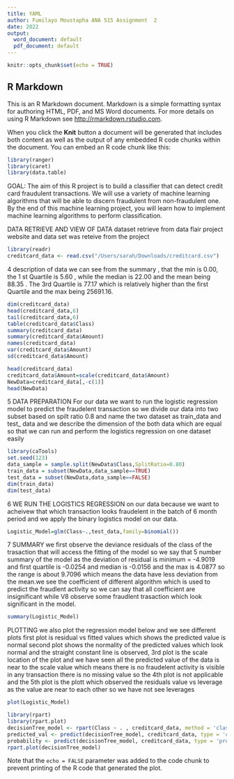 ```yaml
---
title: YAML
author: Fumilayo Moustapha ANA 515 Assignment  2
date: 2022
output:
  word_document: default
  pdf_document: default
---
```


```r
knitr::opts_chunk$set(echo = TRUE)
```

## R Markdown

This is an R Markdown document. Markdown is a simple formatting syntax for authoring HTML, PDF, and MS Word documents. For more details on using R Markdown see <http://rmarkdown.rstudio.com>.

When you click the **Knit** button a document will be generated that includes both content as well as the output of any embedded R code chunks within the document. You can embed an R code chunk like this:

```r
library(ranger)
library(caret)
library(data.table)
```

GOAL: 
The aim of this R project is to build a classifier that can detect credit card fraudulent transactions. We will use a variety of machine learning algorithms that will be able to discern fraudulent from non-fraudulent one. By the end of this machine learning project, you will learn how to implement machine learning algorithms to perform classification.


 DATA RETRIEVE AND VIEW OF DATA 
dataset retrieve from data flair project website and data set was reteive from the project 
```r
library(readr)
creditcard_data <- read.csv("/Users/sarah/Downloads/creditcard.csv")
```
4 description of data 
we can see from the summary , that the min is 0.00, the 1 st Quartile is 5.60 , while the median is 22.00 and the mean being 88.35 . The 3rd Quartile is 77.17 which is relatively higher than the first Quartile and the max being 25691.16. 
 
 
```r
dim(creditcard_data)
head(creditcard_data,6)
tail(creditcard_data,6)
table(creditcard_data$Class)
summary(creditcard_data)
summary(creditcard_data$Amount)
names(creditcard_data)
var(creditcard_data$Amount)
sd(creditcard_data$Amount)

```


```r
head(creditcard_data)
creditcard_data$Amount=scale(creditcard_data$Amount)
NewData=creditcard_data[,-c(1)]
head(NewData)
```
5 DATA PREPARATION 
For our data we want to run the logistic regression model to predict the fraudelent transaction  so we divide our data into two subset based on spilt ratio 0.8  and name the two dataset  as train_data and test_ data  and we describe the dimension of the both data which are equal so that we can run and perform the logistics regression on one dataset easily 

```r
library(caTools)
set.seed(123)
data_sample = sample.split(NewData$Class,SplitRatio=0.80)
train_data = subset(NewData,data_sample==TRUE)
test_data = subset(NewData,data_sample==FALSE)
dim(train_data)
dim(test_data)
```
6  WE RUN THE LOGISTICS REGRESSION  on our data because we want to acheivew that which transaction looks fraudelent in the batch of 6 month period and we apply the binary logistics model on our data.
```r
Logistic_Model=glm(Class~.,test_data,family=binomial())
```
7  SUMMARY 
we first observe the deviance residuals of the class of the trasaction that will access the fitting of the model so we say that 5 number summary of the model as the deviation of residual is minimum = -4.9019 and first quartile is -0.0254 and median is -0.0156 and the max is 4.0877 so the range is about 9.7096 which means the data have less deviation from the mean.we see the coefficient of different algorithm which is used to predict the fraudlent activity so we can say that  all coefficient are insignificant while V8 observe some fraudlent trasaction which look significant  in the model.

```r
summary(Logistic_Model)
```
PLOTTING 
we also plot the regression model below and we see different plots 
first plot is residual vs fitted values which shows the predicted value is normal 
second plot shows the normality of the predicted values which look normal and the straight constant line is observed,
3rd plot is the scale location of the plot and we have seen all the predicted value of the data is near to the scale value which means there is no fraudelent activity is visible  in any transaction 
there is no missing value so the 4th plot is not applicable and the 
5th plot is the plott which observed the residuals value vs leverage as the value are near to each other so we have not see leverages 

```r
plot(Logistic_Model)
```
```r
library(rpart)
library(rpart.plot)
decisionTree_model <- rpart(Class ~ . , creditcard_data, method = 'class')
predicted_val <- predict(decisionTree_model, creditcard_data, type = 'class')
probability <- predict(decisionTree_model, creditcard_data, type = 'prob')
rpart.plot(decisionTree_model)
```
 
Note that the `echo = FALSE` parameter was added to the code chunk to prevent printing of the R code that generated the plot.
